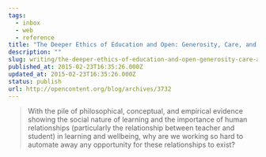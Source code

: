 ```yaml
---
tags:
  - inbox
  - web
  - reference
title: "The Deeper Ethics of Education and Open: Generosity, Care, and Relationships"
description: ""
slug: writing/the-deeper-ethics-of-education-and-open-generosity-care-and-relationships
published_at: 2015-02-23T16:35:26.000Z
updated_at: 2015-02-23T16:35:26.000Z
status: publish
url: http://opencontent.org/blog/archives/3732
---
```

> With the pile of philosophical, conceptual, and empirical evidence showing the social nature of learning and the importance of human relationships (particularly the relationship between teacher and student) in learning and wellbeing, why are we working so hard to automate away any opportunity for these relationships to exist?
